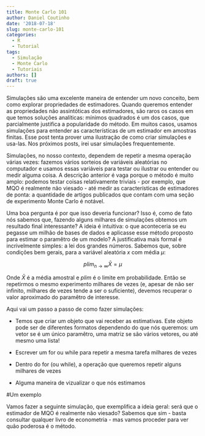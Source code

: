 ```yaml
---
title: Monte Carlo 101
author: Daniel Coutinho
date: '2018-07-18'
slug: monte-carlo-101
categories:
  - R
  - Tutorial
tags:
  - Simulação
  - Monte Carlo
  - Tutoriais
authors: []
draft: true
---
```


Simulações são uma excelente maneira de entender um novo conceito, bem como explorar propriedades de estimadores. Quando queremos entender as propriedades não assintóticas dos estimadores, são raros os casos em que temos soluções analíticas: mínimos quadrados é um dos casos, que parcialmente justifica a popularidade do método. Em muitos casos, usamos simulações para entender as características de um estimador em amostras finitas. Esse post tenta prover uma ilustração de como criar simulações e usa-las. Nos próximos posts, irei usar simulações frequentemente.

Simulações, no nosso contexto, dependem de repetir a mesma operação várias vezes: fazemos vários sorteios de variáveis aleatórias no computador e usamos essas variáveis para testar ou ilustrar ou entender ou medir alguma coisa. A descrição anterior é vaga porque o método é muito amplo: podemos testar coisas relativamente triviais - por exemplo, que MQO é realmente não viesado - até medir as características de estimadores de ponta: a quantidade de artigos publicados que contam com uma seção de experimento Monte Carlo é notável.

Uma boa pergunta é por que isso deveria funcionar? Isso é, como de fato nós sabemos que, fazendo alguns milhares de simulações obtemos um resultado final interessante? A ideia é intuitiva: o que aconteceria se eu pegasse um milhão de bases de dados e aplicasse esse método proposto para estimar o paramêtro de um modelo? A justificativa mais formal é incrivelmente simples: a lei dos grandes números. Sabemos que, sobre condições bem gerais, para a variável aleatória $x$ com média $\mu$:

$$plim_{n \rightarrow \infty} \bar{X} = \mu$$ 

Onde $\bar{X}$ é a média amostral e $plim$ é o limite em probabilidade. Então se repetirmos o mesmo experimento milhares de vezes (e, apesar de não ser infinito, milhares de vezes tende a ser o suficiente), devemos recuperar o valor aproximado do paramêtro de interesse.

Aqui vai um passo a passo de como fazer simulações:

* Temos que criar um objeto que vai receber as estimativas. Este objeto pode ser de diferentes formatos dependendo do que nós queremos: um vetor se é um único paramêtro, uma matriz se são vários vetores, ou até mesmo uma lista!

* Escrever um for ou while para repetir a mesma tarefa milhares de vezes

* Dentro do for (ou while), a operação que queremos repetir alguns milhares de vezes

* Alguma maneira de vizualizar o que nós estimamos

#Um exemplo

Vamos fazer a seguinte simulação, que exemplifica a ideia geral: será que o estimador de MQO é realmente não viesado? Sabemos que sim - basta consultar qualquer livro de econometria - mas vamos proceder para ver quão poderosa é o método. 


